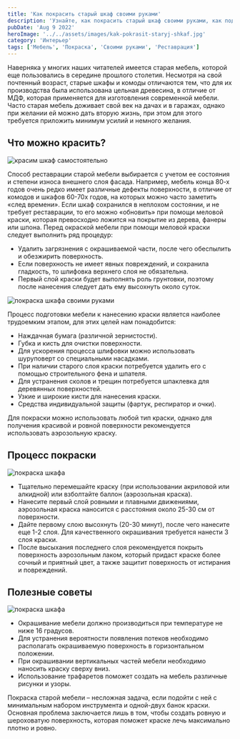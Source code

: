 ```yaml
---
title: 'Как покрасить старый шкаф своими руками'
description: 'Узнайте, как покрасить старый шкаф своими руками, как подготовиться и что для этого нужно'
pubDate: 'Aug 9 2022'
heroImage: '../../assets/images/kak-pokrasit-staryj-shkaf.jpg'
category: 'Интерьер'
tags: ['Мебель', 'Покраска', 'Своими руками', 'Реставрация']
---
```



Наверняка у многих наших читателей имеется старая мебель, которой еще пользовались в середине прошлого столетия. Несмотря на свой почтенный возраст, старые шкафы и комоды отличаются тем, что для их производства была использована цельная древесина, в отличие от МДФ, которая применяется для изготовления современной мебели. Часто старая мебель доживает свой век на дачах и в гаражах, однако при желании ей можно дать вторую жизнь, при этом для этого требуется приложить минимум усилий и немного желания.

## Что можно красить?

<Image src={img1} quality='high' alt='красим шкаф самостоятельно' />

Способ реставрации старой мебели выбирается с учетом ее состояния и степени износа внешнего слоя фасада. Например, мебель конца 80-х годов очень редко имеет различные дефекты поверхности, в отличие от комодов и шкафов 60-70х годов, на которых можно часто заметить «след времени». Если шкаф сохранился в неплохом состоянии, и не требует реставрации, то его можно «обновить» при помощи меловой краски, которая превосходно ложится на покрытие из дерева, фанеры или шпона. Перед окраской мебели при помощи меловой краски следует выполнить ряд процедур:

- Удалить загрязнения с окрашиваемой части, после чего обеспылить и обезжирить поверхность.
- Если поверхность не имеет явных повреждений, и сохранила гладкость, то шлифовка верхнего слоя не обязательна.
- Первый слой краски будет выполнять роль грунтовки, поэтому после нанесения следует дать ему высохнуть около суток.

<Image src={img2} quality='high' alt='покраска шкафа своими руками' />

Процесс подготовки мебели к нанесению краски является наиболее трудоемким этапом, для этих целей нам понадобится:

- Наждачная бумага (различной зернистости).
- Губка и кисть для очистки поверхности.
- Для ускорения процесса шлифовки можно использовать шуруповерт со специальными насадками.
- При наличии старого слоя краски потребуется удалить его с помощью строительного фена и шпателя.
- Для устранения сколов и трещин потребуется шпаклевка для деревянных поверхностей.
- Узкие и широкие кисти для нанесения краски.
- Средства индивидуальной защиты (фартук, респиратор и очки).

Для покраски можно использовать любой тип краски, однако для получения красивой и ровной поверхности рекомендуется использовать аэрозольную краску.

## Процесс покраски

<Image src={img3} quality='high' alt='покраска шкафа' />

- Тщательно перемешайте краску (при использовании акриловой или алкидной) или взболтайте баллон (аэрозольная краска).
- Нанесите первый слой ровными и плавными движениями, аэрозольная краска наносится с расстояния около 25-30 см от поверхности.
- Дайте первому слою высохнуть (20-30 минут), после чего нанесите еще 1-2 слоя. Для качественного окрашивания требуется нанести 3 слоя краски.
- После высыхания последнего слоя рекомендуется покрыть поверхность аэрозольным лаком, который придаст краске более сочный и приятный цвет, а также защитит поверхность от истирания и повреждений.

## Полезные советы

<Image src={img4} quality='high' alt='покраска шкафа' />

- Окрашивание мебели должно производиться при температуре не ниже 16 градусов.
- Для устранения вероятности появления потеков необходимо располагать окрашиваемую поверхность в горизонтальном положении.
- При окрашивании вертикальных частей мебели необходимо наносить краску сверху вниз.
- Использование трафаретов поможет создать на мебель различные рисунки и узоры.

Покраска старой мебели – несложная задача, если подойти с ней с минимальным набором инструмента и одной-двух банок краски. Основная проблема заключается лишь в том, чтобы создать ровную и шероховатую поверхность, которая поможет краске лечь максимально плотно и ровно.
